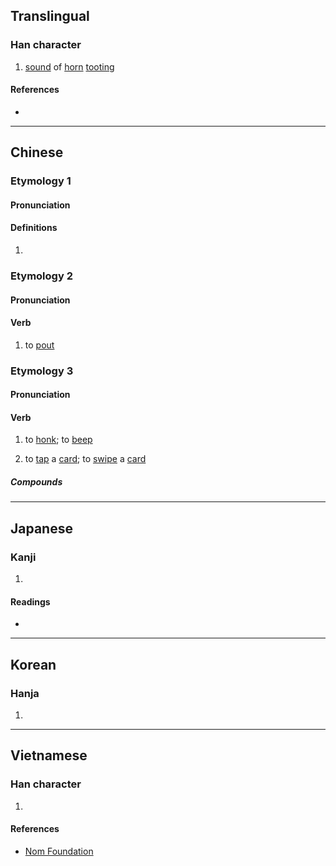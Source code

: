 {{character info/new}}
==Translingual==

===Han character===
{{Han char|rn=30|rad=口|as=12|sn=15|four=67027|canj=RJAL|ids=⿰口都}}

# [[sound]] of [[horn]] [[toot]]ing

====References====
* {{Han ref|kx=0209.151|dkj=04328|hdz=10664.130|uh=561F|ud=22047|bh=B9CA|bd=47562}}

----

==Chinese==
{{zh-forms}}

===Etymology 1===

====Pronunciation====
{{zh-pron
|m=dū
|c=dou1
|h=
|md=
|mn=
|w=
|cat=
}}

====Definitions====
{{zh-hanzi}}

# {{rfdef|lang=zh}}

===Etymology 2===

====Pronunciation====
{{zh-pron
|m=dū
|c=dyut1
|h=
|md=
|mn=
|w=
|cat=v
}}

====Verb====
{{zh-verb}}

# to [[pout]] {{attention|zh|cantodict says "cantonese only" but a google search for "嘟嘴" doesn't seem to support this}}
#: {{zh-usex|嘟{dyut1} 長 個 嘴|to [[pout]] (lit. ''to pout long one's mouth'')|C}}

===Etymology 3===

====Pronunciation====
{{zh-pron
|m=dū
|c=dut1,dyut1
|h=
|md=
|mn=
|w=
|cat=v
}}

====Verb====
{{zh-verb}}

# {{lb|zh|of a car}} to [[honk]]; to [[beep]]
# {{lb|zh|Cantonese}} to [[tap]] a [[card]]; to [[swipe]] a [[card]]
#: {{zh-x|嘟{dut1} 八達通|to tap an {{w|Octopus card}}|C}}

=====Compounds=====
{{zh-der|嘟嘟響|嘟嘟聲|嘟嘟}}

----

==Japanese==

===Kanji===
{{ja-kanji|grade=|rs=口12}}

# {{defn|lang=ja|sort=口12}}

====Readings====
* {{ja-readings|on=[[と]] (to), [[ず]] (zu)|kun=}}

----

==Korean==

===Hanja===
{{ko-hanja|hangeul=도|rv=do|mr=to}}

# {{defn|lang=ko|sort=口12}}

----

==Vietnamese==

===Han character===
{{vi-hantu|[[đua]], [[đùa]], [[đô]]|rs=口12}}

# {{defn|lang=vi|sort=口12}}

====References====
* [http://nomfoundation.org/common/nom_details.php?codepoint=561f Nom Foundation]